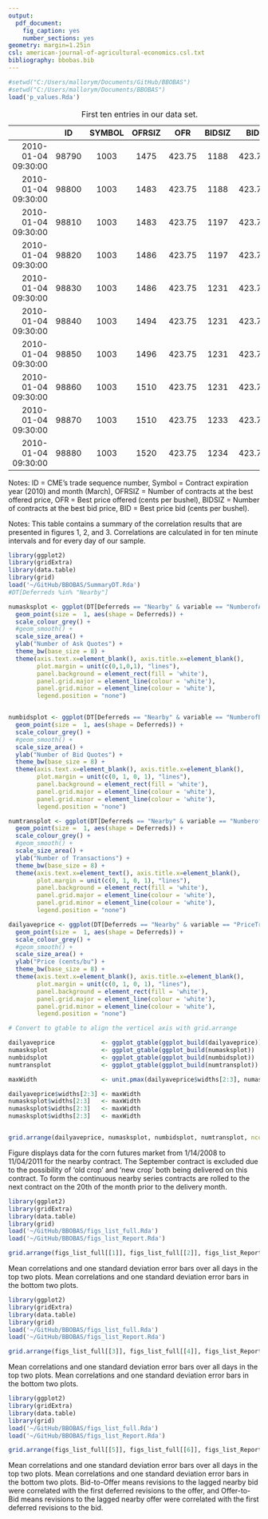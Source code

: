 ```yaml
---
output:
  pdf_document:
    fig_caption: yes
    number_sections: yes
geometry: margin=1.25in
csl: american-journal-of-agricultural-economics.csl.txt
bibliography: bbobas.bib
---
```




```r
#setwd("C:/Users/mallorym/Documents/GitHub/BBOBAS")
#setwd("C:/Users/mallorym/Documents/BBOBAS")
load('p_values.Rda')
```




|                    |  ID  |SYMBOL|OFRSIZ| OFR   |BIDSIZ| BID   |
|-------------------:|:-----:|:----:|:-----:|:-----:|:-----:|:-----:|
|  2010-01-04 09:30:00|  98790| 1003| 1475| 423.75| 1188| 423.75|
|  2010-01-04 09:30:00|  98800| 1003| 1483| 423.75| 1188| 423.75|
|  2010-01-04 09:30:00|  98810| 1003| 1483| 423.75| 1197| 423.75|
|  2010-01-04 09:30:00|  98820| 1003| 1486| 423.75| 1197| 423.75|
|  2010-01-04 09:30:00|  98830| 1003| 1486| 423.75| 1231| 423.75|
|  2010-01-04 09:30:00|  98840|1003|  1494|423.75|  1231|423.75|
|  2010-01-04 09:30:00|  98850| 1003| 1496| 423.75| 1231| 423.75|
|  2010-01-04 09:30:00|  98860| 1003| 1510| 423.75| 1231| 423.75|
|  2010-01-04 09:30:00|  98870| 1003| 1510| 423.75| 1233| 423.75|
|  2010-01-04 09:30:00|  98880| 1003| 1520| 423.75| 1234| 423.75|

: First ten entries in our data set.

Notes: ID = CME's trade sequence number, Symbol = Contract expiration year (2010) and month (March), OFRSIZ = Number of contracts at the best offered price, OFR = Best price offered (cents per bushel), BIDSIZ = Number of contracts at the best bid price, BID = Best price bid (cents per bushel).

\clearpage

<!--  
This is a table of p-values on the differences in the order of near, 1st, and 2nd deferred. But, we no longer show the contemporaneous-keep-zeros
case, so motivating this table doesn't seem to make sense. 
```r
library(knitr)
library(xtable)
#kTable(p_values, format = 'markdown')
#kTable(p_values)
t <- xtable(p_values, caption = "P-Values from Welch two-sample t-tests on differences in correlation means displayed in figure 1")
print.xtable(t, caption.placement = 'top', comment=FALSE )
```

Notes: H0: Equal means, H1: Unequal means. 'Near & 1' stands for the correlations between returns of the nearby quotes and returns of the first deferred quotes, 'Near & 2' stands for the correlations between returns of the nearby quotes and returns of the second deferred quotes, and 'Near & 3' stands for the correlations between returns of the nearby quotes and returns of the third deferred quotes. The columns labeled with the convention Near & 1 - Near & 2 contain p-values of a Welch two-sample t-test on differences in the means displayed in figure 2. 
-->


\begin{table*}[h]\centering
\caption{Correlations Calculated to Produce Figures 1, 2, and 3 }
\begin{tabular}{@{}cc|cc|cc@{}}
 \specialrule{1pt}{1pt}{1pt}
 \multicolumn{2}{c|}{Figure 2}                    & \multicolumn{2}{c|}{Figure 3}         & \multicolumn{2}{c}{Figure 4}      \\
 \multicolumn{2}{c|}{No Time Lag}           &\multicolumn{2}{c|}{Time Lag}               &\multicolumn{2}{c}{Time Lag}             \\
\multicolumn{2}{c|}{Correlation of Nearby and}           &\multicolumn{2}{c|}{Correlation of Nearby and 1 deffered}               &\multicolumn{2}{c}{Correlation of Nearby and 1 deffered}             \\

\hline
 Bid to Bid          & 1 deffered& Bid to Bid   & no time lag      & Bid to Offer & no time lag            \\
                     &2 deffered &              &1 second          &              &1 second          \\
                     &3 deffered &              &10 seconds        &              &10 seconds        \\
 Offer to Offer      & 1 deffered& Offer to Offer&  no time lag    &Offer to Bid  &  no time lag                \\
                     &2 deffered &              &1 second          &              &1 second          \\
                     &3 deffered &              &10 seconds        &              &10 seconds        \\
 Bid to Bid          &1 deffered & Bid to Bid   &  no time lag     & Bid to Offer & no time lag                 \\
 (Report)            &2 deffered &  (Report)    &1 second          & (Report)     &1 second          \\
                     &3 deffered &              &10 seconds        &              &10 seconds        \\
 Offer to Offer      & 1 deffered&Offer to Offer& no time lag      &Offer to Bid  & no time lag                  \\
 (Report)            &2 deffered &  (Report)     &1 second          & (Report)     &1 second          \\
                     &3 deffered &              &10 seconds        &              &10 seconds        \\
 \specialrule{1pt}{1pt}{1pt}
\end{tabular}
\end{table*}

     
Notes: This table contains a summary of the correlation results that are presented in figures 1, 2, and 3. Correlations are calculated in for ten minute intervals and for every day of our sample. 

\clearpage


```r
library(ggplot2)
library(gridExtra)
library(data.table)
library(grid)
load('~/GitHub/BBOBAS/SummaryDT.Rda')
#DT[Deferreds %in% "Nearby"]

numasksplot <- ggplot(DT[Deferreds == "Nearby" & variable == "NumberofAsks"], aes(TradeDate, value, colour=Deferreds, group=Deferreds)) +
  geom_point(size =  1, aes(shape = Deferreds)) +
  scale_colour_grey() +
  #geom_smooth() +
  scale_size_area() +
  ylab("Number of Ask Quotes") +
  theme_bw(base_size = 8) +
  theme(axis.text.x=element_blank(), axis.title.x=element_blank(),
        plot.margin = unit(c(0,1,0,1), "lines"),
        panel.background = element_rect(fill = 'white'), 
        panel.grid.major = element_line(colour = 'white'),
        panel.grid.minor = element_line(colour = 'white'),
        legend.position = "none") 


numbidsplot <- ggplot(DT[Deferreds == "Nearby" & variable == "NumberofBids"], aes(TradeDate, value, colour=Deferreds, group=Deferreds)) +
  geom_point(size =  1, aes(shape = Deferreds)) +
  scale_colour_grey() +
  #geom_smooth() +
  scale_size_area() +
  ylab("Number of Bid Quotes") +
  theme_bw(base_size = 8) +
  theme(axis.text.x=element_blank(), axis.title.x=element_blank(), 
        plot.margin = unit(c(0, 1, 0, 1), "lines"),
        panel.background = element_rect(fill = 'white'), 
        panel.grid.major = element_line(colour = 'white'),
        panel.grid.minor = element_line(colour = 'white'),
        legend.position = "none") 

numtransplot <- ggplot(DT[Deferreds == "Nearby" & variable == "NumberofTransactions"], aes(TradeDate, value, colour=Deferreds, group=Deferreds)) +
  geom_point(size =  1, aes(shape = Deferreds)) +
  scale_colour_grey() +
  #geom_smooth() +
  scale_size_area() +
  ylab("Number of Transactions") +
  theme_bw(base_size = 8) +
  theme(axis.text.x=element_text(), axis.title.x=element_blank(),
        plot.margin = unit(c(0, 1, 0, 1), "lines"),
        panel.background = element_rect(fill = 'white'), 
        panel.grid.major = element_line(colour = 'white'),
        panel.grid.minor = element_line(colour = 'white'),
        legend.position = "none") 

dailyaveprice <- ggplot(DT[Deferreds == "Nearby" & variable == "PriceTransaction"], aes(TradeDate, value, colour=Deferreds, group=Deferreds)) +
  geom_point(size =  1, aes(shape = Deferreds)) +
  scale_colour_grey() +
  #geom_smooth() +
  scale_size_area() +
  ylab("Price (cents/bu") +
  theme_bw(base_size = 8) +
  theme(axis.text.x=element_blank(), axis.title.x=element_blank(),
        plot.margin = unit(c(0, 1, 0, 1), "lines"),
        panel.background = element_rect(fill = 'white'), 
        panel.grid.major = element_line(colour = 'white'),
        panel.grid.minor = element_line(colour = 'white'),
        legend.position = "none") 

# Convert to gtable to align the verticel axis with grid.arrange

dailyaveprice             <- ggplot_gtable(ggplot_build(dailyaveprice))
numasksplot               <- ggplot_gtable(ggplot_build(numasksplot))
numbidsplot               <- ggplot_gtable(ggplot_build(numbidsplot))
numtransplot              <- ggplot_gtable(ggplot_build(numtransplot))

maxWidth                  <- unit.pmax(dailyaveprice$widths[2:3], numasksplot$widths[2:3], numasksplot$widths[2:3], numasksplot$widths[2:3])

dailyaveprice$widths[2:3] <- maxWidth
numasksplot$widths[2:3]   <- maxWidth
numasksplot$widths[2:3]   <- maxWidth
numasksplot$widths[2:3]   <- maxWidth


grid.arrange(dailyaveprice, numasksplot, numbidsplot, numtransplot, ncol=1, heights=c(2.6,2.6,2.6,2.7), widths=6.5)

```

Figure displays data for the corn futures market from 1/14/2008 to 11/04/2011 for the nearby contract. The September contract is excluded due to the possibility of 'old crop' and 'new crop' both being delivered on this contract. To form the continuous nearby series contracts are rolled to the next contract on the 20th of the month prior to the delivery month. 


\clearpage

```r
library(ggplot2)
library(gridExtra)
library(data.table)
library(grid)
load('~/GitHub/BBOBAS/figs_list_full.Rda')
load('~/GitHub/BBOBAS/figs_list_Report.Rda')

grid.arrange(figs_list_full[[1]], figs_list_full[[2]], figs_list_Report[[1]], figs_list_Report[[2]], ncol=1, heights=c(3,3,3,3.2), widths=6.5)

```

Mean correlations and one standard deviation error bars over all days in the top two plots. Mean correlations and one standard deviation error bars in the bottom two plots. 

\clearpage

```r
library(ggplot2)
library(gridExtra)
library(data.table)
library(grid)
load('~/GitHub/BBOBAS/figs_list_full.Rda')
load('~/GitHub/BBOBAS/figs_list_Report.Rda')

grid.arrange(figs_list_full[[3]], figs_list_full[[4]], figs_list_Report[[3]], figs_list_Report[[4]], ncol=1, heights=c(2.6,2.6,2.6,2.7), widths=6.5)

```

Mean correlations and one standard deviation error bars over all days in the top two plots. Mean correlations and one standard deviation error bars in the bottom two plots. 


\clearpage


```r
library(ggplot2)
library(gridExtra)
library(data.table)
library(grid)
load('~/GitHub/BBOBAS/figs_list_full.Rda')
load('~/GitHub/BBOBAS/figs_list_Report.Rda')

grid.arrange(figs_list_full[[5]], figs_list_full[[6]], figs_list_Report[[5]], figs_list_Report[[6]], ncol=1, heights=c(2.6,2.6,2.6,2.7), widths=6.5)

```

Mean correlations and one standard deviation error bars over all days in the top two plots. Mean correlations and one standard deviation error bars in the bottom two plots. Bid-to-Offer means revisions to the lagged nearby bid were correlated with the first deferred revisions to the offer, and Offer-to-Bid means revisions to the lagged nearby offer were correlated with the first deferred revisions to the bid. 



<!--
![](Bid_plot.png)
![](OFR_plot.png)
Figure 1. Contemporaneous Correlation with Nearby - Keep Zeros
-->

<!--
![](Bid_plot_no0s.png)
![](OFR_plot_no0s.png)
Figure 2. Contemporaneous Correlation with Nearby - No Zeros
-->

<!--
![](Bid_plot_report.png)
![](OFR_plot_report.png)
Figure 3. Contemporaneous Correlation with Nearby on USDA Report Days - Keep Zeros
-->

<!--
![](Bid_plot_no0s_report.png)
![](OFR_plot_no0s_report.png)
Figure 3. Contemporaneous Correlation with Nearby on USDA Report Days - No Zeros
-->

<!--
![](Bid_plot_timelag.png)
![](OFR_plot_timelag.png)
Figure 4. Contemporaneous and Time-lagged Correlations between the Nearby and One-deferred Contract
-->

<!--
![](Bid_plot_timelag_report.png)
![](OFR_plot_timelag_report.png)
Figure 5. Contemporaneous and Time-lagged Correlations between the Nearby and One-deferred Contract on USDA Report Days
-->


<!--
![](Bid_plot_timelag1N.png)
![](OFR_plot_timelag1N.png)
Figure 6. Contemporaneous and Time-lagged Correlations between the One-deferred Contract and Nearby (Price discovery in the distant) 
-->
<!--![](BIDOFR_plot.png)-->
<!--![](BIDOFR_plot_no0s.png)
![](OFRBID_plot_no0s.png)
Figure 7. Contemporaneous Correlations with Nearby Bid-to-Ask and Ask-to-Bid - Keep Zeros
-->
<!--
![](BIDOFR_plot_timelag.png)
![](OFRBID_plot_timelag.png)
Figure 8. Contemporaneous and Time-lagged Correlations with Nearby Bid-to-Ask and Ask-to-Bid - No Zeros
-->